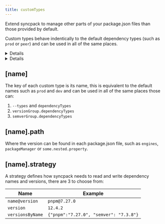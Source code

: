 ```yaml
---
title: customTypes
---
```



Extend syncpack to manage other parts of your package.json files than those provided by default.

Custom types behave indentically to the default dependency types (such as `prod` or `peer`) and can be used in all of the same places.

<Details title="Example: Manage `engines` property of package.json files">
  <NodeEngineExample level="h4" />
</Details>

<Details title="Example: Synchronise Node.js version">
  <NodeEngineExample level="h4" />
</Details>

## \[name\] <Badge text="Required" variant="danger" />

The key of each custom type is its name, this is equivalent to the default names such as `prod` and `dev` and can be used in all of the same places those can:

1. `--types` and `dependencyTypes`
1. `versionGroup.dependencyTypes`
1. `semverGroup.dependencyTypes`

## \[name\].path <Badge text="Required" variant="danger" />

Where the version can be found in each package.json file, such as `engines`, `packageManager` or `some.nested.property`.

## \[name\].strategy <Badge text="Required" variant="danger" />

A strategy defines how syncpack needs to read and write dependency names and versions, there are 3 to choose from:

| Name             | Example                                |
| ---------------- | -------------------------------------- |
| `name@version`   | `pnpm@7.27.0`                          |
| `version`        | `12.4.2`                               |
| `versionsByName` | `{"pnpm":"7.27.0", "semver": "7.3.8"}` |

